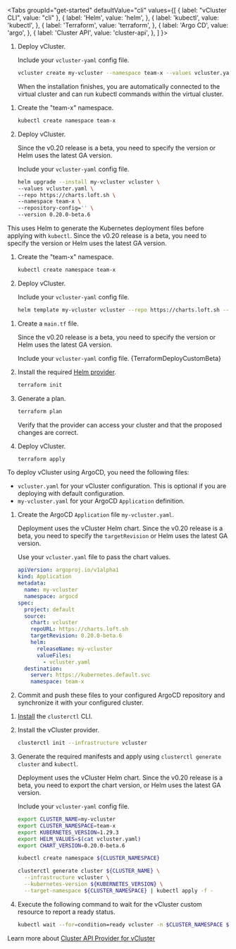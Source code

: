 
<Tabs
  groupId="get-started"
  defaultValue="cli"
  values={[
	{ label: "vCluster CLI", value: "cli" },
    { label: 'Helm', value: 'helm', },
    { label: 'kubectl', value: 'kubectl', },
    { label: 'Terraform', value: 'terraform', },
    { label: 'Argo CD', value: 'argo', },
    { label: 'Cluster API', value: 'cluster-api', },
  ]
}>
<TabItem value="cli">

1. Deploy vCluster.

   Include your `vcluster-yaml` config file.

   ```bash
   vcluster create my-vcluster --namespace team-x --values vcluster.yaml
   ```

   When the installation finishes, you are automatically connected to the virtual cluster and can run kubectl commands within the virtual cluster.

</TabItem>
<TabItem value="helm">

1. Create the "team-x" namespace.

   ```bash
   kubectl create namespace team-x
   ```

1. Deploy vCluster.

   Since the v0.20 release is a beta, you need to specify the version or Helm uses the latest GA version.


   Include your `vcluster-yaml` config file.

   ```bash
   helm upgrade --install my-vcluster vcluster \
   --values vcluster.yaml \
   --repo https://charts.loft.sh \
   --namespace team-x \
   --repository-config='' \
   --version 0.20.0-beta.6
   ```

</TabItem>

<TabItem value="kubectl">

This uses Helm to generate the Kubernetes deployment files before applying with `kubectl`. Since the v0.20 release is a beta, you need to specify the version or Helm uses the latest GA version.

1. Create the "team-x" namespace.

   ```bash
   kubectl create namespace team-x
   ```

1. Deploy vCluster.

   Include your `vcluster-yaml` config file.

   ```bash
   helm template my-vcluster vcluster --repo https://charts.loft.sh --version 0.20.0-beta.6 -n team-x -f vcluster.yaml | kubectl apply -f -
   ```

</TabItem>
<TabItem value="terraform">

1. Create a `main.tf` file.

   Since the v0.20 release is a beta, you need to specify the version or Helm uses the latest GA version.

    Include your `vcluster-yaml` config file.
    <CodeBlock language="hcl">{TerraformDeployCustomBeta}</CodeBlock>

1. Install the required [Helm provider](https://registry.terraform.io/providers/hashicorp/helm/latest).

   ```bash
   terraform init
   ```

1. Generate a plan.

    ```bash
    terraform plan
    ```

   Verify that the provider can access your cluster and that the proposed changes are correct.

1. Deploy vCluster.

   ```bash
   terraform apply
   ```

</TabItem>
<TabItem value="argo">

To deploy vCluster using ArgoCD, you need the following files:

- `vcluster.yaml` for your vCluster configuration. This is optional if you are deploying with default configuration.
- `my-vcluster.yaml` for your ArgoCD `Application` definition.


1. Create the ArgoCD `Application` file `my-vcluster.yaml`.

   Deployment uses the vCluster Helm chart. Since the v0.20 release is a beta, you need to specify the `targetRevision` or Helm uses the latest GA version.

    Use your `vcluster.yaml` file to pass the chart values.

    ```yaml
    apiVersion: argoproj.io/v1alpha1
    kind: Application
    metadata:
      name: my-vcluster
      namespace: argocd
    spec:
      project: default
      source:
        chart: vcluster
        repoURL: https://charts.loft.sh
        targetRevision: 0.20.0-beta.6
        helm:
          releaseName: my-vcluster
          valueFiles:
            - vcluster.yaml
      destination:
        server: https://kubernetes.default.svc
        namespace: team-x
    ```

1. Commit and push these files to your configured ArgoCD repository and synchronize it with your configured cluster.

</TabItem>
<TabItem value="cluster-api">

1. [Install](https://cluster-api.sigs.k8s.io/user/quick-start.html#install-clusterctl) the `clusterctl` CLI.
1. Install the vCluster provider.

   ```bash
   clusterctl init --infrastructure vcluster
   ```

1. Generate the required manifests and apply using `clusterctl generate cluster` and `kubectl`.

   Deployment uses the vCluster Helm chart. Since the v0.20 release is a beta, you need to export the chart version, or Helm uses the latest GA version.

    Include your `vcluster-yaml` config file.
    ```bash
    export CLUSTER_NAME=my-vcluster
    export CLUSTER_NAMESPACE=team-x
    export KUBERNETES_VERSION=1.29.3
    export HELM_VALUES=$(cat vcluster.yaml)
    export CHART_VERSION=0.20.0-beta.6

    kubectl create namespace ${CLUSTER_NAMESPACE}

    clusterctl generate cluster ${CLUSTER_NAME} \
      --infrastructure vcluster \
      --kubernetes-version ${KUBERNETES_VERSION} \
      --target-namespace ${CLUSTER_NAMESPACE} | kubectl apply -f -
    ```

1. Execute the following command to wait for the vCluster custom resource to report a ready status.

   ```bash
   kubectl wait --for=condition=ready vcluster -n $CLUSTER_NAMESPACE $CLUSTER_NAME --timeout=300s
   ```

Learn more about [Cluster API Provider for vCluster](https://github.com/loft-sh/cluster-api-provider-vcluster)
</TabItem>
</Tabs>
